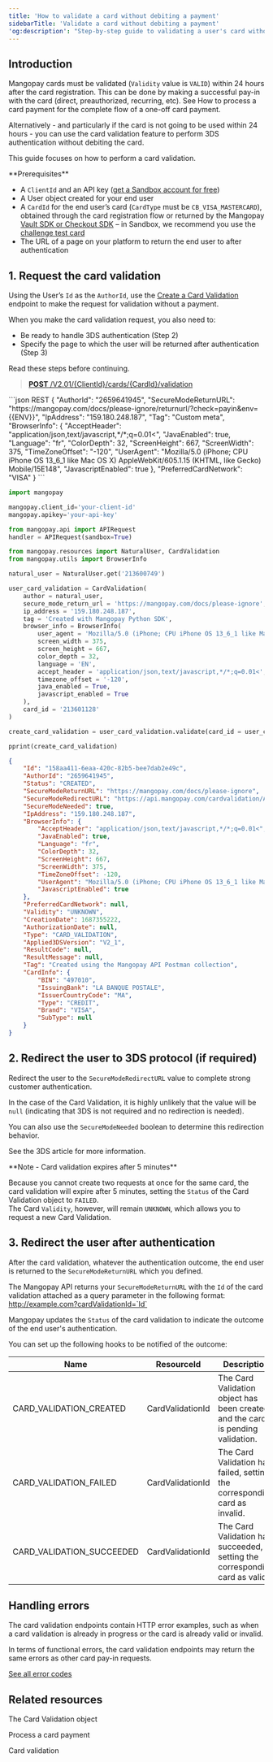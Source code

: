 ```yaml
---
title: 'How to validate a card without debiting a payment'
sidebarTitle: 'Validate a card without debiting a payment'
'og:description': "Step-by-step guide to validating a user's card without debiting a transaction, allowing you to provide a better registration experience."
---
```


## Introduction  

Mangopay cards must be validated (`Validity` value is `VALID`) within 24 hours after the card registration. This can be done by making a successful pay-in with the card (direct, preauthorized, recurring, etc). See How to process a card payment for the complete flow of a one-off card payment.  

Alternatively - and particularly if the card is not going to be used within 24 hours - you can use the card validation feature to perform 3DS authentication without debiting the card.  

This guide focuses on how to perform a card validation.  

<Info>
**Prerequisites**

- A `ClientId` and an API key ([get a Sandbox account for free](https://hub.mangopay.com/))
- A User object created for your end user 
- A `CardId` for the end user’s card (`CardType` must be `CB_VISA_MASTERCARD`), obtained through the card registration flow or returned by the Mangopay [Vault SDK or Checkout SDK](/sdks/checkout) – in Sandbox, we recommend you use the [challenge test card](https://mangopay.com/docs/dev-tools/testing/payment-methods)
- The URL of a page on your platform to return the end user to after authentication
</Info>

## 1. Request the card validation  

Using the User’s `Id` as the `AuthorId`, use the [Create a Card Validation](/api-reference/card-validations/create-card-validation) endpoint to make the request for validation without a payment.  

When you make the card validation request, you also need to:  
- Be ready to handle 3DS authentication (Step 2)  
- Specify the page to which the user will be returned after authentication (Step 3)  

Read these steps before continuing.

> [**POST** /V2.01/&lcub;ClientId&rcub;/cards/&lcub;CardId&rcub;/validation](/api-reference/card-validations/create-card-validation)

<CodeGroup>
```json REST
{
    "AuthorId": "2659641945",
    "SecureModeReturnURL": "https://mangopay.com/docs/please-ignore/returnurl/?check=payin&env={{ENV}}",
    "IpAddress": "159.180.248.187",
    "Tag": "Custom meta",
    "BrowserInfo": {
        "AcceptHeader": "application/json,text/javascript,*/*;q=0.01<",
        "JavaEnabled": true,
        "Language": "fr",
        "ColorDepth": 32,
        "ScreenHeight": 667,
        "ScreenWidth": 375,
        "TimeZoneOffset": "-120",
        "UserAgent": "Mozilla/5.0 (iPhone; CPU iPhone OS 13_6_1 like Mac OS X) AppleWebKit/605.1.15 (KHTML, like Gecko) Mobile/15E148",
        "JavascriptEnabled": true
      },
    "PreferredCardNetwork": "VISA"
}
```  

```python Python
import mangopay

mangopay.client_id='your-client-id'
mangopay.apikey='your-api-key'

from mangopay.api import APIRequest
handler = APIRequest(sandbox=True)

from mangopay.resources import NaturalUser, CardValidation
from mangopay.utils import BrowserInfo

natural_user = NaturalUser.get('213600749')

user_card_validation = CardValidation(
    author = natural_user,
    secure_mode_return_url = 'https://mangopay.com/docs/please-ignore',
    ip_address = '159.180.248.187',
    tag = 'Created with Mangopay Python SDK',
    browser_info = BrowserInfo(
        user_agent = 'Mozilla/5.0 (iPhone; CPU iPhone OS 13_6_1 like Mac OS X) AppleWebKit/605.1.15 (KHTML, like Gecko) Mobile/15E148',
        screen_width = 375,
        screen_height = 667,
        color_depth = 32,
        language = 'EN',
        accept_header = 'application/json,text/javascript,*/*;q=0.01<',
        timezone_offset = '-120',
        java_enabled = True,
        javascript_enabled = True
    ),
    card_id = '213601128'
)

create_card_validation = user_card_validation.validate(card_id = user_card_validation.card_id)

pprint(create_card_validation)  
```
</CodeGroup>


```json API response
{
    "Id": "158aa411-6eaa-420c-82b5-bee7dab2e49c",
    "AuthorId": "2659641945",
    "Status": "CREATED",
    "SecureModeReturnURL": "https://mangopay.com/docs/please-ignore",
    "SecureModeRedirectURL": "https://api.mangopay.com/cardvalidation/Acs/Redirect?secureSessionToken=0ff144d4-caec-41a9-97dc-b211fd4b237f",
    "SecureModeNeeded": true,
    "IpAddress": "159.180.248.187",
    "BrowserInfo": {
        "AcceptHeader": "application/json,text/javascript,*/*;q=0.01<",
        "JavaEnabled": true,
        "Language": "fr",
        "ColorDepth": 32,
        "ScreenHeight": 667,
        "ScreenWidth": 375,
        "TimeZoneOffset": -120,
        "UserAgent": "Mozilla/5.0 (iPhone; CPU iPhone OS 13_6_1 like Mac OS X) AppleWebKit/605.1.15 (KHTML, like Gecko) Mobile/15E148",
        "JavascriptEnabled": true
    },
    "PreferredCardNetwork": null,
    "Validity": "UNKNOWN",
    "CreationDate": 1687355222,
    "AuthorizationDate": null,
    "Type": "CARD_VALIDATION",
    "Applied3DSVersion": "V2_1",
    "ResultCode": null,
    "ResultMessage": null,
    "Tag": "Created using the Mangopay API Postman collection",
    "CardInfo": {
        "BIN": "497010",
        "IssuingBank": "LA BANQUE POSTALE",
        "IssuerCountryCode": "MA",
        "Type": "CREDIT",
        "Brand": "VISA",
        "SubType": null
    }
}
```  

## 2. Redirect the user to 3DS protocol (if required)  

Redirect the user to the `SecureModeRedirectURL` value to complete strong customer authentication.  

In the case of the Card Validation, it is highly unlikely that the value will be `null` (indicating that 3DS is not required and no redirection is needed).  

You can also use the `SecureModeNeeded` boolean to determine this redirection behavior.  

See the 3DS article for more information.  

<Note>  
**Note - Card validation expires after 5 minutes** 
  
Because you cannot create two requests at once for the same card, the card validation will expire after 5 minutes, setting the `Status` of the Card Validation object to `FAILED`.  
The Card `Validity`, however, will remain `UNKNOWN`, which allows you to request a new Card Validation.  
</Note>  

## 3. Redirect the user after authentication  

After the card validation, whatever the authentication outcome, the end user is returned to the `SecureModeReturnURL` which you defined.  

The Mangopay API returns your `SecureModeReturnURL` with the `Id` of the card validation attached as a query parameter in the following format:<Info> http://example.com?cardValidationId=`Id`</Info>  

Mangopay updates the `Status` of the card validation to indicate the outcome of the end user's authentication.  

You can set up the following hooks to be notified of the outcome:

<table>
    <thead>
        <tr>
            <th class="header">Name</th>
            <th class="header">ResourceId</th>
            <th class="header">Description</th>
        </tr>
    </thead>
    <tbody>
        <tr>
            <td class="content">CARD_VALIDATION_CREATED</td>
            <td class="content">CardValidationId</td>
            <td class="content">The Card Validation object has been created and the card is pending validation.</td>
        </tr>
        <tr>
            <td class="content">CARD_VALIDATION_FAILED</td>
            <td class="content">CardValidationId</td>
            <td class="content">The Card Validation has failed, setting the corresponding card as invalid.</td>
        </tr>
        <tr>
            <td class="content">CARD_VALIDATION_SUCCEEDED</td>
            <td class="content">CardValidationId</td>
            <td class="content">The Card Validation has succeeded, setting the corresponding card as valid.</td>
        </tr>
    </tbody>
</table>

## Handling errors  

The card validation endpoints contain HTTP error examples, such as when a card validation is already in progress or the card is already valid or invalid.  

In terms of functional errors, the card validation endpoints may return the same errors as other card pay-in requests. 

[See all error codes](/errors/codes)

## Related resources  

<Card title="Endpoints" href="/api-reference/card-validations/card-validation-object">The Card Validation object</Card>  

<Card title="How to" href="/how-to/process-card-payment">Process a card payment</Card>  

<Card title="Guide">Card validation</Card>